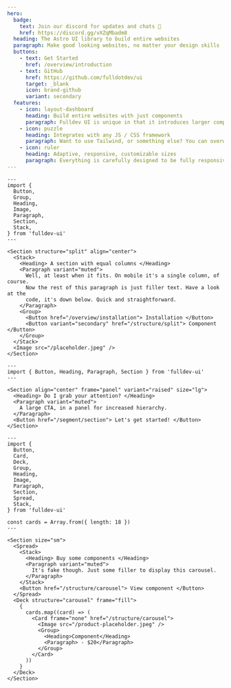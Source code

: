```yaml
---
hero:
  badge:
    text: Join our discord for updates and chats 🤖
    href: https://discord.gg/vXZqMbadm8
  heading: The Astro UI library to build entire websites
  paragraph: Make good looking websites, no matter your design skills
  buttons:
    - text: Get Started
      href: /overview/introduction
    - text: GitHub
      href: https://github.com/fulldotdev/ui
      target: _blank
      icon: brand-github
      variant: secondary
  features:
    - icon: layout-dashboard
      heading: Build entire websites with just components
      paragraph: Fulldev UI is unique in that it introduces larger components to build entire pages, and even websites. Like a Section component that just works.
    - icon: puzzle
      heading: Integrates with any JS / CSS framework
      paragraph: Want to use Tailwind, or something else? You can overwrite all styles. Need an interactive framework component? Styles can be applied with one simple class.
    - icon: ruler
      heading: Adaptive, responsive, customizable sizes
      paragraph: Everything is carefully designed to be fully responsive. Component adapt to their environment, like a Heading being different in a Section than in a Card. You can also customize via simple props.
---
```


```astro live
---
import {
  Button,
  Group,
  Heading,
  Image,
  Paragraph,
  Section,
  Stack,
} from 'fulldev-ui'
---

<Section structure="split" align="center">
  <Stack>
    <Heading> A section with equal columns </Heading>
    <Paragraph variant="muted">
      Well, at least when it fits. On mobile it's a single column, of course.
      Now the rest of this paragraph is just filler text. Have a look at the
      code, it's down below. Quick and straightforward.
    </Paragraph>
    <Group>
      <Button href="/overview/installation"> Installation </Button>
      <Button variant="secondary" href="/structure/split"> Component </Button>
    </Group>
  </Stack>
  <Image src="/placeholder.jpeg" />
</Section>
```

```astro live
---
import { Button, Heading, Paragraph, Section } from 'fulldev-ui'
---

<Section align="center" frame="panel" variant="raised" size="lg">
  <Heading> Do I grab your attention? </Heading>
  <Paragraph variant="muted">
    A large CTA, in a panel for increased hierarchy.
  </Paragraph>
  <Button href="/segment/section"> Let's get started! </Button>
</Section>
```

```astro live
---
import {
  Button,
  Card,
  Deck,
  Group,
  Heading,
  Image,
  Paragraph,
  Section,
  Spread,
  Stack,
} from 'fulldev-ui'

const cards = Array.from({ length: 18 })
---

<Section size="sm">
  <Spread>
    <Stack>
      <Heading> Buy some components </Heading>
      <Paragraph variant="muted">
        It's fake though. Just some filler to display this carousel.
      </Paragraph>
    </Stack>
    <Button href="/structure/carousel"> View component </Button>
  </Spread>
  <Deck structure="carousel" frame="fill">
    {
      cards.map((card) => (
        <Card frame="none" href="/structure/carousel">
          <Image src="/product-placeholder.jpeg" />
          <Group>
            <Heading>Component</Heading>
            <Paragraph> - $20</Paragraph>
          </Group>
        </Card>
      ))
    }
  </Deck>
</Section>
```
